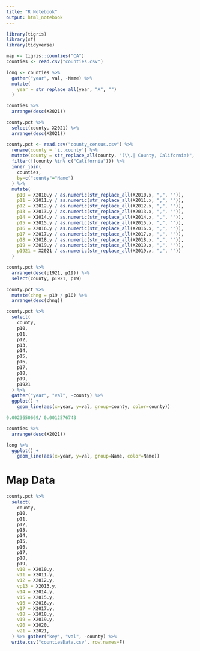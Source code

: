 ```yaml
---
title: "R Notebook"
output: html_notebook
---
```


```r
library(tigris)
library(sf)
library(tidyverse)
```

```r
map <- tigris::counties("CA")
counties <- read.csv("counties.csv")

long <- counties %>%
  gather("year", val, -Name) %>%
  mutate(
    year = str_replace_all(year, "X", "")
  )
```

```r
counties %>%
  arrange(desc(X2021))
```

```r
county.pct %>%
  select(county, X2021) %>%
  arrange(desc(X2021))
```


```r
county.pct <- read.csv("county_census.csv") %>%
  rename(county = 'ï..county') %>%
  mutate(county = str_replace_all(county, "(\\.| County, California)", "")) %>%
  filter(!(county %in% c("California"))) %>%
  inner_join(
    counties,
    by=c("county"="Name")
  ) %>%
  mutate(
    p10 = X2010.y / as.numeric(str_replace_all(X2010.x, ",", "")),
    p11 = X2011.y / as.numeric(str_replace_all(X2011.x, ",", "")),
    p12 = X2012.y / as.numeric(str_replace_all(X2012.x, ",", "")),
    p13 = X2013.y / as.numeric(str_replace_all(X2013.x, ",", "")),
    p14 = X2014.y / as.numeric(str_replace_all(X2014.x, ",", "")),
    p15 = X2015.y / as.numeric(str_replace_all(X2015.x, ",", "")),
    p16 = X2016.y / as.numeric(str_replace_all(X2016.x, ",", "")),
    p17 = X2017.y / as.numeric(str_replace_all(X2017.x, ",", "")),
    p18 = X2018.y / as.numeric(str_replace_all(X2018.x, ",", "")),
    p19 = X2019.y / as.numeric(str_replace_all(X2019.x, ",", "")),
    p1921 = X2021 / as.numeric(str_replace_all(X2019.x, ",", ""))
  )

county.pct %>%
  arrange(desc(p1921, p19)) %>%
  select(county, p1921, p19)

county.pct %>%
  mutate(chng = p19 / p10) %>%
  arrange(desc(chng))

county.pct %>%
  select(
    county,
    p10,
    p11,
    p12,
    p13,
    p14,
    p15,
    p16,
    p17,
    p18,
    p19,
    p1921
  ) %>%
  gather("year", "val", -county) %>%
  ggplot() +
    geom_line(aes(x=year, y=val, group=county, color=county))
```

```r
0.0023650669/ 0.0012576743	
```


```r
counties %>%
  arrange(desc(X2021))
```


```r
long %>%
  ggplot() +
    geom_line(aes(x=year, y=val, group=Name, color=Name))
```
# Map Data

```r
county.pct %>%
  select(
    county,
    p10,
    p11,
    p12,
    p13,
    p14,
    p15,
    p16,
    p17,
    p18,
    p19,
    v10 = X2010.y,
    v11 = X2011.y,
    v12 = X2012.y,
    vp13 = X2013.y,
    v14 = X2014.y,
    v15 = X2015.y,
    v16 = X2016.y,
    v17 = X2017.y,
    v18 = X2018.y,
    v19 = X2019.y,
    v20 = X2020,
    v21 = X2021,
  ) %>% gather("key", "val", -county) %>%
  write.csv("countiesData.csv", row.names=F)
```

